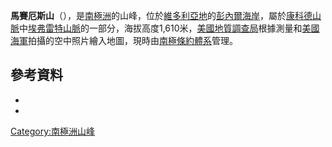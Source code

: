 {{coord|71|13|S|164|41|E|source:GNIS|display=title}}

'''馬賽厄斯山'''（{{lang-en|Mount Matthias}}），是[[南極洲|南極洲]]的山峰，位於[[維多利亞地|維多利亞地]]的[[彭內爾海岸|彭內爾海岸]]，屬於[[康科德山脈|康科德山脈]]中[[埃弗雷特山脈|埃弗雷特山脈]]的一部分，海拔高度1,610米，[[美國地質調查局|美國地質調查局]]根據測量和[[美國海軍|美國海軍]]拍攝的空中照片繪入地圖，現時由[[南極條約體系|南極條約體系]]管理。

==參考資料==
*{{cite gnis | type = antarid | id = 9571| name = Mount Matthias | accessdate = 2013-08-29}}
*{{usgs-gazetteer|id=9571}}

{{Antarctica-geo-stub}}
[[Category:南極洲山峰|Category:南極洲山峰]]